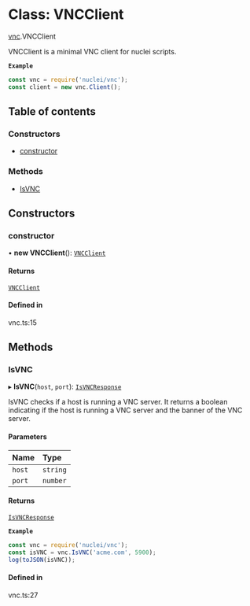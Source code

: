 # Class: VNCClient

[vnc](/templates/protocols/javascript/modules/vnc).VNCClient

VNCClient is a minimal VNC client for nuclei scripts.

**`Example`**

```javascript
const vnc = require('nuclei/vnc');
const client = new vnc.Client();
```

## Table of contents

### Constructors

- [constructor](/templates/protocols/javascript/modules/vnc.VNCClient#constructor)

### Methods

- [IsVNC](/templates/protocols/javascript/modules/vnc.VNCClient#isvnc)

## Constructors

### constructor

• **new VNCClient**(): [`VNCClient`](/templates/protocols/javascript/modules/vnc.VNCClient)

#### Returns

[`VNCClient`](/templates/protocols/javascript/modules/vnc.VNCClient)

#### Defined in

vnc.ts:15

## Methods

### IsVNC

▸ **IsVNC**(`host`, `port`): [`IsVNCResponse`](/templates/protocols/javascript/modules/vnc.IsVNCResponse)

IsVNC checks if a host is running a VNC server.
It returns a boolean indicating if the host is running a VNC server
and the banner of the VNC server.

#### Parameters

| Name | Type |
| :------ | :------ |
| `host` | `string` |
| `port` | `number` |

#### Returns

[`IsVNCResponse`](/templates/protocols/javascript/modules/vnc.IsVNCResponse)

**`Example`**

```javascript
const vnc = require('nuclei/vnc');
const isVNC = vnc.IsVNC('acme.com', 5900);
log(toJSON(isVNC));
```

#### Defined in

vnc.ts:27
